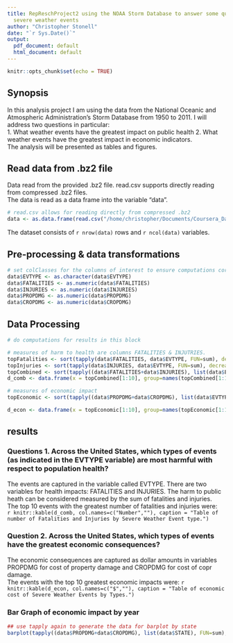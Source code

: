 ```yaml
---
title: RepReschProject2 using the NOAA Storm Database to answer some questions about
  severe weather events
author: "Christopher Stonell"
date: "`r Sys.Date()`"
output:
  pdf_document: default
  html_document: default
---
```


```r
knitr::opts_chunk$set(echo = TRUE)
```

## Synopsis
In this analysis project I am using the data from the National Oceanic and Atmospheric Administration's Storm Database from 1950 to 2011.
I will address two questions in particular:  
1. What weather events have the greatest impact on public health
2. What weather events have the greatest impact in economic indicators.  
The analysis will be presented as tables and figures.

## Read data from .bz2 file
Data read from the provided .bz2 file. read.csv supports directly reading from compressed .bz2 files.  
The data is read as a data frame into the variable "data".  
```r
# read.csv allows for reading directly from compressed .bz2
data <- as.data.frame(read.csv("/home/christopher/Documents/Coursera_Data_Science/datasciencecoursera/reproducible-research/RepData_PeerAssessment2/repdata_data_StormData.csv.bz2"))

```
The dataset consists of `r nrow(data)` rows and `r ncol(data)` variables.

## Pre-processing & data transformations
```r
# set colClasses for the columns of interest to ensure computations correct.
data$EVTYPE <- as.character(data$EVTYPE)
data$FATALITIES <- as.numeric(data$FATALITIES)
data$INJURIES <- as.numeric(data$INJURIES)
data$PROPDMG <- as.numeric(data$PROPDMG)
data$CROPDMG <- as.numeric(data$CROPDMG)

```


## Data Processing
```r
# do computations for results in this block

# measures of harm to health are columns FATALITIES & INJUTRIES.
topFatalities <- sort(tapply(data$FATALITIES, data$EVTYPE, FUN=sum), decreasing = TRUE)
topInjuries <- sort(tapply(data$INJURIES, data$EVTYPE, FUN=sum), decreasing = TRUE)
topCombined <- sort(tapply((data$FATALITIES+data$INJURIES), list(data$EVTYPE), FUN=sum), decreasing = TRUE)
d_comb <- data.frame(x = topCombined[1:10], group=names(topCombined[1:10]))

# measures of economic impact
topEconomic <- sort(tapply((data$PROPDMG+data$CROPDMG), list(data$EVTYPE), FUN=sum), decreasing = TRUE)

d_econ <- data.frame(x = topEconomic[1:10], group=names(topEconomic[1:10]))
```

## results
### Questions 1. Across the United States, which types of events (as indicated in the EVTYPE variable) are most harmful with respect to population health?
The events are captured in the variable called EVTYPE. There are two variables for health impacts: FATALITIES and INJURIES. The harm to public heath can be considered measured by the sum of fatalities and injuries.  
The top 10 events with the greatest number of fatalities and injuries were:  
`r knitr::kable(d_comb, col.names=c("Number",""), caption = "Table of number of Fatalities and Injuries by Severe Weather Event type.")`  

### Question 2. Across the United States, which types of events have the greatest economic consequences?
The economic consequences are captured as dollar amounts in variables PROPDMG for cost of property damage and CROPDMG for cost of copr damage.  
The events with the top 10 greatest economic impacts were:
`r knitr::kable(d_econ, col.names=c("$",""), caption = "Table of economic cost of Severe Weather Events by Types.")`

### Bar Graph of economic impact by year
```r
## use tapply again to generate the data for barplot by state
barplot(tapply((data$PROPDMG+data$CROPDMG), list(data$STATE), FUN=sum), xlab="State", ylab = "Total $ economic damage", main="Barplot of Total economic impact of severe weather events by State")
```